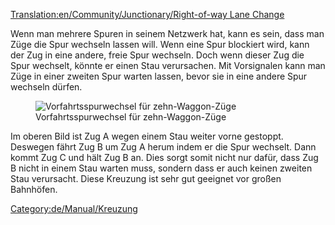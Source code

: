 [[Translation:en/Community/Junctionary/Right-of-way Lane Change]]

{{de/Community/Junctionary/Kreuzungsmenü}}
Wenn man mehrere Spuren in seinem Netzwerk hat, kann es sein, dass man Züge die Spur wechseln lassen will. Wenn eine Spur blockiert wird, kann der Zug in eine andere, freie Spur wechseln. Doch wenn dieser Zug die Spur wechselt, könnte er einen Stau verursachen. Mit Vorsignalen kann man Züge in einer zweiten Spur warten lassen, bevor sie in eine andere Spur wechseln dürfen.

[[File:en/Community/Junctionary/Right-of-way lane change.png|none|frame|Vorfahrtsspurwechsel für zehn-Waggon-Züge]]

Im oberen Bild ist Zug A wegen einem Stau weiter vorne gestoppt. Deswegen fährt Zug B um Zug A herum indem er die Spur wechselt. Dann kommt Zug C und hält Zug B an. Dies sorgt somit nicht nur dafür, dass Zug B nicht in einem Stau warten muss, sondern dass er auch keinen zweiten Stau verursacht.
Diese Kreuzung ist sehr gut geeignet vor großen Bahnhöfen.

[[Category:de/Manual/Kreuzung]]